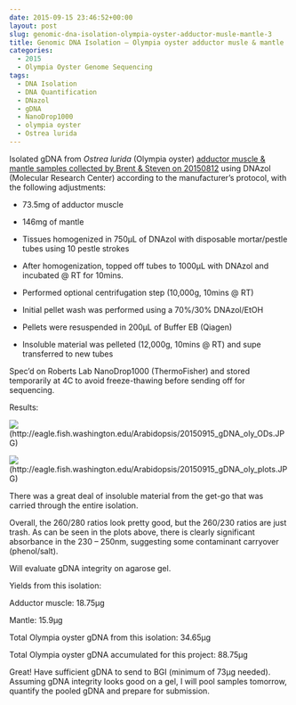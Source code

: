 ```yaml
---
date: 2015-09-15 23:46:52+00:00
layout: post
slug: genomic-dna-isolation-olympia-oyster-adductor-musle-mantle-3
title: Genomic DNA Isolation – Olympia oyster adductor musle & mantle
categories:
  - 2015
  - Olympia Oyster Genome Sequencing
tags:
  - DNA Isolation
  - DNA Quantification
  - DNazol
  - gDNA
  - NanoDrop1000
  - olympia oyster
  - Ostrea lurida
---
```


Isolated gDNA from _Ostrea lurida_ (Olympia oyster) [adductor muscle & mantle samples collected by Brent & Steven on 20150812](https://onsnetwork.org/halfshell/2015/08/12/another-day-another-species/) using DNAzol (Molecular Research Center) according to the manufacturer’s protocol, with the following adjustments:




    
  * 73.5mg of adductor muscle

    
  * 146mg of mantle

    
  * Tissues homogenized in 750μL of DNAzol with disposable mortar/pestle tubes using 10 pestle strokes

    
  * After homogenization, topped off tubes to 1000μL with DNAzol and incubated @ RT for 10mins.

    
  * Performed optional centrifugation step (10,000g, 10mins @ RT)

    
  * Initial pellet wash was performed using a 70%/30% DNAzol/EtOH

    
  * Pellets were resuspended in 200μL of Buffer EB (Qiagen)

    
  * Insoluble material was pelleted (12,000g, 10mins @ RT) and supe transferred to new tubes



Spec’d on Roberts Lab NanoDrop1000 (ThermoFisher) and stored temporarily at 4C to avoid freeze-thawing before sending off for sequencing.



Results:

![](https://eagle.fish.washington.edu/Arabidopsis/20150915_gDNA_oly_ODs.JPG)(http://eagle.fish.washington.edu/Arabidopsis/20150915_gDNA_oly_ODs.JPG)



![](https://eagle.fish.washington.edu/Arabidopsis/20150915_gDNA_oly_plots.JPG)(http://eagle.fish.washington.edu/Arabidopsis/20150915_gDNA_oly_plots.JPG)



There was a great deal of insoluble material from the get-go that was carried through the entire isolation.

Overall, the 260/280 ratios look pretty good, but the 260/230 ratios are just trash. As can be seen in the plots above, there is clearly significant absorbance in the 230 – 250nm, suggesting some contaminant carryover (phenol/salt).

Will evaluate gDNA integrity on agarose gel.



Yields from this isolation:

Adductor muscle: 18.75μg

Mantle: 15.9μg



Total Olympia oyster gDNA from this isolation: 34.65μg



Total Olympia oyster gDNA accumulated for this project: 88.75μg



Great! Have sufficient gDNA to send to BGI (minimum of 73μg needed). Assuming gDNA integrity looks good on a gel, I will pool samples tomorrow, quantify the pooled gDNA and prepare for submission.
